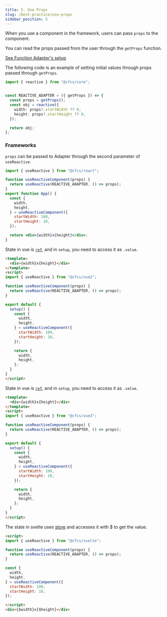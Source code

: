```yaml
---
title: 5. Use Props
slug: /best-practice/use-props
sidebar_position: 5
---
```



When you use a component in the framework, users can pass `props` to the component.

You can read the props passed from the user through the `getProps` function.

[See Function Adapter's setup](/docs/api/Core/Reactive/Interface/ReactiveSetup)


The following code is an example of setting initial values through props passed through `getProps`.

```ts
import { reactive } from "@cfcs/core";


const REACTIVE_ADAPTER = ({ getProps }) => {
  const props = getProps();
  const obj = reactive({
    width: props?.startWidth ?? 0,
    height: props?.startHeight ?? 0,
  });

  return obj;
};
```


### Frameworks
`props` can be passed to Adapter through the second parameter of `useReactive`.


<FrameworkTabs>
  <TabItem value="react">

```jsx
import { useReactive } from "@cfcs/react";

function useReactiveComponent(props) {
  return useReactive(REACTIVE_ADAPTER, () => props);
}
export function App() {
  const {
    width,
    height,
  } = useReactiveComponent({
    startWidth: 100,
    startHeight: 10,
  });

  return <div>{width}x{height}</div>;
}
```
</TabItem>
<TabItem value="vue2">

State in vue is [`ref`](https://vuejs.org/api/reactivity-core.html#ref), and in `setup`, you need to access it as `.value`.


```html
<template>
  <div>{width}x{height}</div>
</template>
<script>
import { useReactive } from "@cfcs/vue2";

function useReactiveComponent(props) {
  return useReactive(REACTIVE_ADAPTER, () => props);
}

export default {
  setup() {
    const {
      width,
      height,
    } = useReactiveComponent({
      startWidth: 100,
      startHeight: 10,
    });

    return {
      width,
      height,
    };
  }
}
</script>
```
</TabItem>

<TabItem value="vue3">

State in vue is [`ref`](https://vuejs.org/api/reactivity-core.html#ref), and in `setup`, you need to access it as `.value`.



```html
<template>
  <div>{width}x{height}</div>
</template>
<script>
import { useReactive } from "@cfcs/vue3";

function useReactiveComponent(props) {
  return useReactive(REACTIVE_ADAPTER, () => props);
}

export default {
  setup() {
    const {
      width,
      height,
    } = useReactiveComponent({
      startWidth: 100,
      startHeight: 10,
    });

    return {
      width,
      height,
    };
  }
}
</script>
```
</TabItem>
<TabItem value="svelte">

The state in svelte uses [store](https://svelte.dev/docs#component-format-script-4-prefix-stores-with-$-to-access-their-values) and accesses it with $ to get the value.

```html
<script>
import { useReactive } from "@cfcs/svelte";

function useReactiveComponent(props) {
  return useReactive(REACTIVE_ADAPTER, () => props);
}

const {
  width,
  height,
} = useReactiveComponent({
  startWidth: 100,
  startHeight: 10,
});

</script>
<div>{$width}x{$height}</div>
```


  </TabItem>
</FrameworkTabs>

